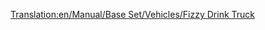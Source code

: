 [[Translation:en/Manual/Base Set/Vehicles/Fizzy Drink Truck]]
{{en/Trains Carriages new|Picture=[[File:en/Fuzzydrinktruck.png]]
|NormalCost=£1,130 ($2,260)
|NormalWeight=18 / 21 t
|NormalCapacity=25 fizzy drinks
|MonoCost="
|MonoWeight="
|MonoCapacity=30 fizzy drinks
|MagCost="
|MagWeight=18 / 22 t
|MagCapacity=32 fizzy drinks
|Description=They transport [[en/Manual/Base Set/Economy/Fizzy Drinks]]
}}